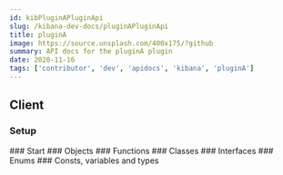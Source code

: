 ```yaml
---
id: kibPluginAPluginApi
slug: /kibana-dev-docs/pluginAPluginApi
title: pluginA
image: https://source.unsplash.com/400x175/?github
summary: API docs for the pluginA plugin
date: 2020-11-16
tags: ['contributor', 'dev', 'apidocs', 'kibana', 'pluginA']
---
```



## Client

### Setup
<DocDefinitionList data={[pluginAObj.client.setup]}/>
### Start
<DocDefinitionList data={[pluginAObj.client.start]}/>
### Objects
<DocDefinitionList data={pluginAObj.client.objects}/>
### Functions
<DocDefinitionList data={pluginAObj.client.functions}/>
### Classes
<DocDefinitionList data={pluginAObj.client.classes}/>
### Interfaces
<DocDefinitionList data={pluginAObj.client.interfaces}/>
### Enums
<DocDefinitionList data={pluginAObj.client.enums}/>
### Consts, variables and types
<DocDefinitionList data={pluginAObj.client.misc}/>
